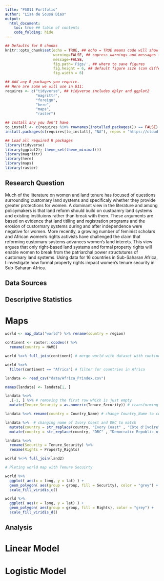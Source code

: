 ```yaml
---
title: "PS811 Portfolio"
author: "Lisa de Sousa Dias"
output:
  html_document: 
    toc: true ## table of contents
    code_folding: hide
---
```

```r
## Defaults for R chunks
knitr::opts_chunk$set(echo = TRUE, ## echo = TRUE means code will show
                      warning=FALSE, ## supress warnings and messages from R
                      message=FALSE,
                      fig.path='Figs/', ## where to save figures
                      fig.height = 6, ## default figure size (can differ in each chunk)
                      fig.width = 6)

## Add any R packages you require. 
## Here are some we will use in 811:
requires <- c("tidyverse", ## tidyverse includes dplyr and ggplot2
              "magrittr",
              "foreign",
              "here",
              "maps",
              "raster")

## Install any you don't have
to_install <- c(requires %in% rownames(installed.packages()) == FALSE)
install.packages(c(requires[to_install], "NA"), repos = "https://cloud.r-project.org/" )

## Load all required R packages
library(tidyverse)
library(ggplot2); theme_set(theme_minimal())
library(magrittr)
library(here)
library(maps)
library(raster)
```

## Research Question 

Much of the literature on women and land tenure has focused of questions surrounding customary land systems and specificaly whether they provide greater protections for women. A dominant view in the literature and among policymakers is that land reform should build on custoamry land systems and existing instituions rather than break with them. These arguments are based on evidence that land titiling and registration programs and the erosion of custormary systems during and after independence were negative for women. More recently, a growing number of feminist scholars and African women's rights activists have challenged the claim that reforming customary systems advances women's land interets. This view argues that only right-based land systems and formal property rights will enable women to break from the patriarchal power structutures of customary land systems. Using data for 16 countries in Sub-Saharan Africa, I investigate how formal property rights impact women's tenure security in Sub-Saharan Africa. 

## Data Sources 

## Descriptive Statistics

# Maps 

```r

world <- map_data("world") %>% rename(country = region)

continent <- raster::ccodes() %>% 
  rename(country = NAME)

world %<>% full_join(continent) # merge world with dataset with continents

world %<>% 
  filter(continent == "Africa") # filter for countries in Africa

landata <- read_csv("data/Africa_Prindex.csv") 

names(landata) <- landata[1, ] 

landata %<>% 
  .[-1, ] %>% # removing the first row which is just empty 
  mutate(Tenure_Security = as.numeric(Tenure_Security)) # transforming Tenure_Security into a numeric variable 

landata %<>% rename(country = Country_Name) # change Country_Name to country 

landata %>%  # changing name of Ivory Coast and DRC to match 
  mutate(country = str_replace(country, "Ivory Coast" , "Côte d'Ivoire")) %>%
  mutate(country = str_replace(country, "DRC" , "Democratic Republic of the Congo"))

landata %<>%
  rename(Security = Tenure_Security) %>%
  rename(Rights = Property_Rights)

world %<>% full_join(land2)

# Ploting world map with Tenure Secuirty

world %>%  
  ggplot( aes(x = long, y = lat) ) +  
  geom_polygon( aes(group = group, fill = Security), color = "grey") +
  scale_fill_viridis_c()

```

```r

world %>%  
  ggplot( aes(x = long, y = lat) ) +  
  geom_polygon( aes(group = group, fill = Rights), color = "grey") +
  scale_fill_viridis_d()

```

## Analysis 

# Linear Model 
# Logistic Model 

